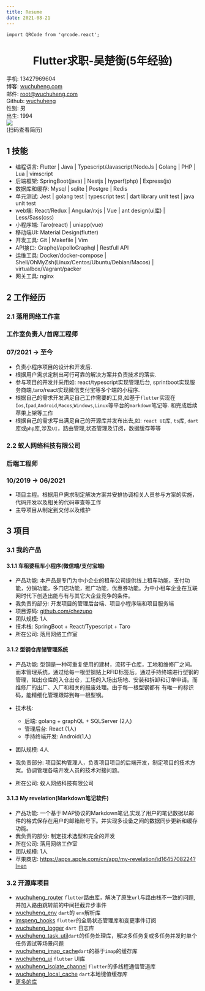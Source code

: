 ```yaml
---
title: Resume
date: 2021-08-21
---
```


```mdx-code-block
import QRCode from 'qrcode.react';
```



<h1 align="center">Flutter求职-吴楚衡(5年经验)</h1>

<div style={{display: 'grid', gridTemplateColumns: 'auto 20% 20%' }} >
    <div>
        <div  style={{display: 'grid', gridTemplateColumns: 'repeat(2, 50%)' , }} >
            <div>手机: 13427969604</div>
            <div>博客: <a href="https://(wuchuheng.)com">wuchuheng.com</a></div>
            <div>邮件: <a href="mailto:root@imspeng.com">root@wuchuheng.com</a></div>
            <div>Github: <a href="https://github.com/wuchuheng">wuchuheng</a></div>
            <div>性别: 男</div>
            <div>出生: 1994</div>
        </div>
    </div>
    <div style={{ display: 'flex', flexDirection: 'column' }}>
        <img src='https://qiniu.wuchuheng.com/images/IMG_0514.JPG' width={75} />
    </div>

<div style={{ display: 'flex', flexDirection: 'column' }}>
    <QRCode value="https://wuchuheng.com/resume" renderAs="canvas" size={85} />
    <div  style={{fontSize: 11.5}} >(扫码查看简历)</div>
</div>
</div>


## 1 技能
* 编程语言: Flutter | Java | Typescript/Javascript/NodeJs | Golang | PHP | Lua | vimscript
* 后端框架: SpringBoot(java) | Nestjs |  hyperf(php)  | Express(js)
* 数据库和缓存: Mysql | sqlite | Postgre | Redis
* 单元测试: Jest | golang test | typescript test | dart library unit test | java unit test
* web端: React/Redux | Angular/rxjs | Vue | ant design(ui库) | Less/Sass(css)
* 小程序端: Taro(react) | uniapp(vue)
* 移动端UI:  Material Design(flutter)
* 开发工具: Git | Makefile | Vim
* API接口: Graphql/apolloGraphql | Restfull API
* 运维工具: Docker/docker-compose | Shell/OhMyZsh(Linux/Centos/Ubuntu/Debian/Macos) | virtualbox/Vagrant/packer
* 网关工具: nginx

## 2 工作经历

<div style={{display: "flex", justifyContent: "space-between" }}>
    <h3>2.1 落用网络工作室</h3><h3>工作室负责人/首席工程师</h3><h3>07/2021 -> 至今</h3>
</div>

* 负责小程序项目的设计和开发后.
* 根据用户需求定制出可行可靠的解决方案并负责技术的落实.
* 参与项目的开发并采用如: react/typescript实现管理后台, sprintboot实现服务商端,taro/react实现微信支付宝等多个端的小程序.
* 根据自己的需求开发满足自己工作需要的工具,如基于`flutter`实现在`Ios`,`Ipad`,`Android`,`Macos`,`Windows`,`Linux`等平台的`markdown`笔记等.
和完成后续苹果上架等工作
* 根据自己的需求写出满足自己的开源库并发布出去,如: `react UI`库, `ts`库, `dart`库或`php`库,涉及`UI`，路由管理,状态管理及订阅，数据缓存等等


<div style={{display: "flex", justifyContent: "space-between" }}>
    <h3>2.2 蚁人网络科技有限公司</h3><h3>后端工程师</h3><h3>10/2019 -> 06/2021</h3>
</div>

* 项目主程。根据用户需求制定解决方案并安排协调相关人员参与方案的实施，代码开发以及相关的代码审查等工作
* 主导项目从制定到交付以及维护

## 3 项目
### 3.1 我的产品
#### 3.1.1 车租婆租车小程序(微信端/支付宝端)

* 产品功能: 本产品是专门为中小企业的租车公司提供线上租车功能，支付功能，分销功能，多门店功能，推广功能，优惠券功能。为中小租车企业在互联网时代下创造出能与有与其它大企业竞争的条件。
* 我负责的部分: 开发项目的管理后台端、项目小程序端和项目服务端
* 项目源码:  [ github.com/chezupo ](https://github.com/chezupo)
* 团队规模:  1人
* 技术栈: SpringBoot + React/Typescript + Taro
* 所在公司: 落用网络工作室

#### 3.1.2 型钢仓库储管理系统

* 产品功能: 型钢是一种可重复使用的建材，流转于仓库，工地和维修厂之间。而本管理系统，通过给每一根型钢贴上RFID标签后。通过手持终端进行型钢的管理，如出仓库的入仓出仓，工场的入场出场地、安装和拆卸和订单申请。而维修厂的出厂、入厂和相关的报废处理。由于每一根型钢都有
有唯一的标识码，能精细化管理跟踪到每一根型钢。
* 技术栈:
    - 后端: golang + graphQL + SQLServer (2人)
    - 管理后台: React (1人)
    - 手持终端开发: Android(1人)

* 团队规模:  4人
* 我负责部分: 项目架构管理人，负责项目项目的后端开发，制定项目的技术方案。协调管理各端开发人员的技术对接问题。
* 所在公司: 蚁人网络科技有限公司

#### 3.1.3 My revelation(Markdown笔记软件)

* 产品功能: 一个基于IMAP协议的Markdown笔记,实现了用户的笔记数据以邮件的格式保存在用户的邮箱账号下。并实现多设备之间的数据同步更新和缓存功能。
* 我负责的部分: 制定技术选型和完全的开发
* 所在公司: 落用网络工作室
* 团队规模:  1人
* 苹果商店: https://apps.apple.com/cn/app/my-revelation/id1645708224?l=en

### 3.2 开源库项目

* [wuchuheng_router](https://pub.dev/packages/wuchuheng_router) `flutter`路由库，解决了原生`url`与路由栈不一致的问题,并加入路由跳转前的中间拦截异步事件
* [wuchuheng_env](https://pub.dev/packages/wuchuheng_env) `dart`的 `env`解析库
* [imspeng_hooks](https://pub.dev/packages/wuchuheng_hooks) `flutter`的全局状态管理库和变更事件订阅
* [wuchuheng_logger](https://pub.dev/packages/wuchuheng_logger) `dart` 日志库
* [wuchuheng_task_util](https://pub.dev/packages/wuchuheng_task_util )`dart`的任务处理库，解决多任务复或多任务并发时单个任务调试等场景问题
* [wuchuheng_imap_cache](https://pub.dev/packages/wuchuheng_imap_cache )`dart`的基于`imap`的缓存库
* [wuchuheng_ui](https://pub.dev/packages/wuchuheng_ui) `flutter` UI库
* [wuchuheng_isolate_channel](https://pub.dev/packages/wuchuheng_isolate_channel) `flutter`的多线程通信管道库
* [wuchuheng_local_cache](https://pub.dev/packages/wuchuheng_local_cache) `dart`本地键值缓存库
* [更多的库](http://wuchuheng.com/docs/myLiberies)
